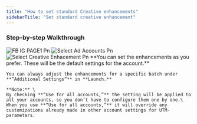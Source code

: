 ```yaml
---
title: "How to set standard Creative enhancements"
sidebarTitle: "Set standard creative enhancement"
---
```


### Step-by-step Walkthrough

<Steps>
  <Step title="Go to 'Settings'">
    <img
      src="/images/FB_IG_PAGE1.png"
      alt="FB IG PAGE1 Pn"
      title="FB IG PAGE1 Pn"
      style={{ width:"50%" }}
    />
  </Step>
  <Step title="Select the ad account for which the Creative Enhancements need to be changed.">
    <img
      src="/images/Select_ad_accounts.png"
      alt="Select Ad Accounts Pn"
      title="Select Ad Accounts Pn"
      style={{ width:"51%" }}
    />
  </Step>
  <Step title="Scroll down to the section: 'Creative Enhancement'">
    <img
      src="/images/select_creative-enhacement.png"
      alt="Select Creative Enhacement Pn"
      title="Select Creative Enhacement Pn"
      style={{ width:"50%" }}
    />
  </Step>
  <Step title="Set your default creative enhancements">
    **You can set the enhancements as you prefer. These will be the default settings for the account.**

    You can always adjust the enhancements for a specific batch under **“Additional Settings”** in **Launch.**

    **Note:** \
    By checking **“Use for all accounts,”** the setting will be applied to all your accounts, so you don’t have to configure them one by one.\
    When you use **“Use for all accounts,”** it will override any customizations already made in other account settings for UTM-parameters.
  </Step>
</Steps>